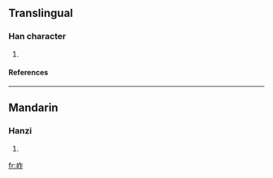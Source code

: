 ==Translingual==
===Han character===
{{Han char|rn=46|rad=山|as=05|sn=8|four=|canj=山人尸 (UOS), X山人尸 (XUOS)}}
# {{defn|Han|sort=山05}}
====References====
{{Han ref|kx=0308.350|dkj=07958|dj=0608.210|hdz=10767.090|uh=5C9E|ud=23710}}
----
==Mandarin==
===Hanzi===
{{cmn-hanzi|pin=[[zuò]] ([[zuo4]])|wg=tso<sup>4</sup>}}
# {{defn|Mandarin}}

[[fr:岞]]
